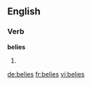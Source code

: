 ==English==

===Verb===
'''belies''' {{p}}

# {{third-person singular of|belie}}

[[de:belies]]
[[fr:belies]]
[[vi:belies]]